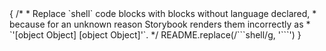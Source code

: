 

<Meta title="Documentation/README" />

<Markdown>
  {
    /*
     * Replace `shell` code blocks with blocks without language declared,
     * because for an unknown reason Storybook renders them incorrectly as
     * `'[object Object] [object Object]'`.
     */
    README.replace(/```shell/g, '```')
  }
</Markdown>
